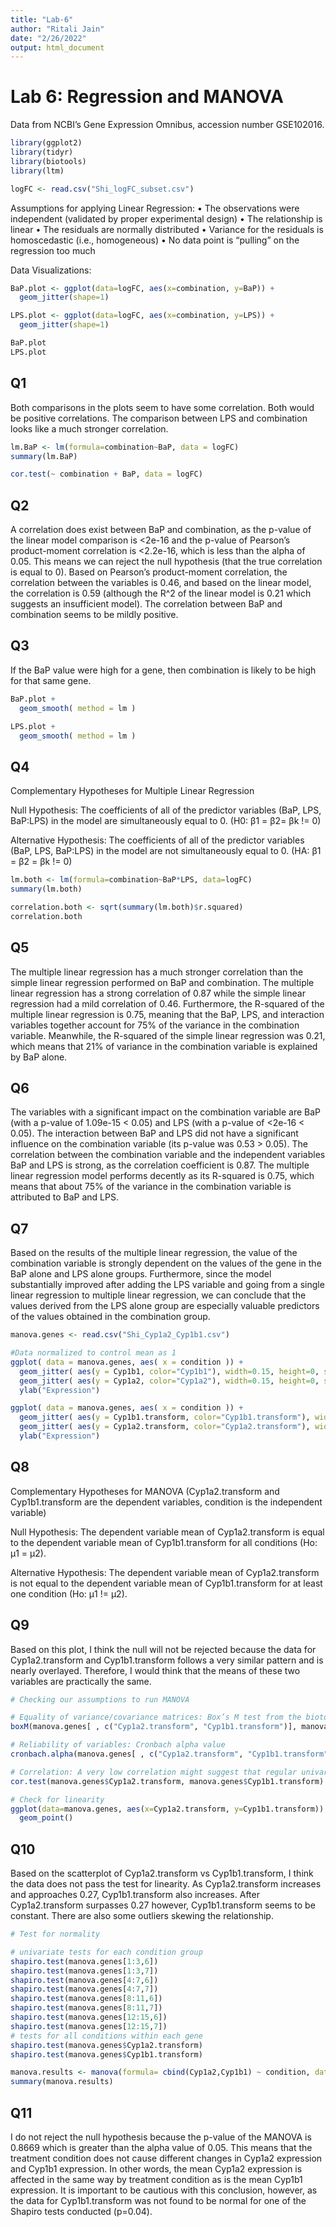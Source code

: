 ```yaml
---
title: "Lab-6"
author: "Ritali Jain"
date: "2/26/2022"
output: html_document
---
```


# Lab 6: Regression and MANOVA
Data from NCBI’s Gene Expression Omnibus, accession number GSE102016.

```r
library(ggplot2)
library(tidyr)
library(biotools)
library(ltm)
```
```r
logFC <- read.csv("Shi_logFC_subset.csv")
```
Assumptions for applying Linear Regression:
• The observations were independent (validated by proper experimental design)
• The relationship is linear
• The residuals are normally distributed
• Variance for the residuals is homoscedastic (i.e., homogeneous)
• No data point is “pulling” on the regression too much


Data Visualizations:
```r
BaP.plot <- ggplot(data=logFC, aes(x=combination, y=BaP)) +
  geom_jitter(shape=1)

LPS.plot <- ggplot(data=logFC, aes(x=combination, y=LPS)) +
  geom_jitter(shape=1)

BaP.plot
LPS.plot
```

## Q1
Both comparisons in the plots seem to have some correlation. Both would be positive correlations. The comparison between LPS and combination looks like a much stronger correlation.

```r
lm.BaP <- lm(formula=combination~BaP, data = logFC)
summary(lm.BaP)
```
```r
cor.test(~ combination + BaP, data = logFC)
```


## Q2
A correlation does exist between BaP and combination, as the p-value of the linear model comparison is <2e-16 and the p-value of Pearson's product-moment correlation is <2.2e-16, which is less than the alpha of 0.05. This means we can reject the null hypothesis (that the true correlation is equal to 0). Based on Pearson's product-moment correlation, the correlation between the variables is 0.46, and based on the linear model, the correlation is 0.59 (although the R^2 of the linear model is 0.21 which suggests an insufficient model). The correlation between BaP and combination seems to be mildly positive.

## Q3
If the BaP value were high for a gene, then combination is likely to be high for that same gene.

```r
BaP.plot +
  geom_smooth( method = lm )
```

```r
LPS.plot +
  geom_smooth( method = lm )
```


## Q4
Complementary Hypotheses for Multiple Linear Regression

Null Hypothesis: The coefficients of all of the predictor variables (BaP, LPS, BaP:LPS) in the model are simultaneously equal to 0. (H0: β1 = β2= βk != 0)

Alternative Hypothesis: The coefficients of all of the predictor variables (BaP, LPS, BaP:LPS) in the model are not simultaneously equal to 0. (HA: β1 = β2 = βk != 0)

```r
lm.both <- lm(formula=combination~BaP*LPS, data=logFC)
summary(lm.both)
```
```r
correlation.both <- sqrt(summary(lm.both)$r.squared)
correlation.both
```

## Q5
The multiple linear regression has a much stronger correlation than the simple linear regression performed on BaP and combination. The multiple linear regression has a strong correlation of 0.87 while the simple linear regression had a mild correlation of 0.46. Furthermore, the R-squared of the multiple linear regression is 0.75, meaning that the BaP, LPS, and interaction variables together account for 75% of the variance in the combination variable. Meanwhile, the R-squared of the simple linear regression was 0.21, which means that 21% of variance in the combination variable is explained by BaP alone.

## Q6
The variables with a significant impact on the combination variable are BaP (with a p-value of 1.09e-15 < 0.05) and LPS (with a p-value of <2e-16 < 0.05). The interaction between BaP and LPS did not have a significant influence on the combination variable (its p-value was 0.53 > 0.05). The correlation between the combination variable and the independent variables BaP and LPS is strong, as the correlation coefficient is 0.87. The multiple linear regression model performs decently as its R-squared is 0.75, which means that about 75% of the variance in the combination variable is attributed to BaP and LPS.

## Q7
Based on the results of the multiple linear regression, the value of the combination variable is strongly dependent on the values of the gene in the BaP alone and LPS alone groups. Furthermore, since the model substantially improved after adding the LPS variable and going from a single linear regression to multiple linear regression, we can conclude that the values derived from the LPS alone group are especially valuable predictors of the values obtained in the combination group.

```r
manova.genes <- read.csv("Shi_Cyp1a2_Cyp1b1.csv")
```
```r
#Data normalized to control mean as 1
ggplot( data = manova.genes, aes( x = condition )) +
  geom_jitter( aes(y = Cyp1b1, color="Cyp1b1"), width=0.15, height=0, shape=1 ) +
  geom_jitter( aes(y = Cyp1a2, color="Cyp1a2"), width=0.15, height=0, shape=1 ) +
  ylab("Expression")
```
```r
ggplot( data = manova.genes, aes( x = condition )) +
  geom_jitter( aes(y = Cyp1b1.transform, color="Cyp1b1.transform"), width=0.15, height=0, shape=1 ) +
  geom_jitter( aes(y = Cyp1a2.transform, color="Cyp1a2.transform"), width=0.15, height=0, shape=1 ) +
  ylab("Expression")
```


## Q8
Complementary Hypotheses for MANOVA  (Cyp1a2.transform and Cyp1b1.transform are the dependent variables, condition is the independent variable)

Null Hypothesis: The dependent variable mean of Cyp1a2.transform is equal to the dependent variable mean of Cyp1b1.transform for all conditions (Ho: µ1 = µ2).

Alternative Hypothesis: The dependent variable mean of Cyp1a2.transform is not equal to the dependent variable mean of Cyp1b1.transform for at least one condition (Ho: µ1 != µ2).

## Q9
Based on this plot, I think the null will not be rejected because the data for Cyp1a2.transform and Cyp1b1.transform follows a very similar pattern and is nearly overlayed. Therefore, I would think that the means of these two variables are practically the same.

```r
# Checking our assumptions to run MANOVA

# Equality of variance/covariance matrices: Box’s M test from the biotools package. Failure to reject the null means the data passed this test.
boxM(manova.genes[ , c("Cyp1a2.transform", "Cyp1b1.transform")], manova.genes$condition)

# Reliability of variables: Cronbach alpha value
cronbach.alpha(manova.genes[ , c("Cyp1a2.transform", "Cyp1b1.transform") ])

# Correlation: A very low correlation might suggest that regular univariate ANOVAs are a better approach. A very high correlation violates the assumption of no multicollinearity. 
cor.test(manova.genes$Cyp1a2.transform, manova.genes$Cyp1b1.transform)
```

```r
# Check for linearity
ggplot(data=manova.genes, aes(x=Cyp1a2.transform, y=Cyp1b1.transform)) +
  geom_point()

```


## Q10
Based on the scatterplot of Cyp1a2.transform vs Cyp1b1.transform, I think the data does not pass the test for linearity. As Cyp1a2.transform increases and approaches 0.27, Cyp1b1.transform also increases. After Cyp1a2.transform surpasses 0.27 however, Cyp1b1.transform seems to be  constant. There are also some outliers skewing the relationship.

```r
# Test for normality

# univariate tests for each condition group
shapiro.test(manova.genes[1:3,6])
shapiro.test(manova.genes[1:3,7])
shapiro.test(manova.genes[4:7,6])
shapiro.test(manova.genes[4:7,7])
shapiro.test(manova.genes[8:11,6])
shapiro.test(manova.genes[8:11,7])
shapiro.test(manova.genes[12:15,6])
shapiro.test(manova.genes[12:15,7])
# tests for all conditions within each gene
shapiro.test(manova.genes$Cyp1a2.transform)
shapiro.test(manova.genes$Cyp1b1.transform)

```

```r
manova.results <- manova(formula= cbind(Cyp1a2,Cyp1b1) ~ condition, data=manova.genes )
summary(manova.results)
```


## Q11
I do not reject the null hypothesis because the p-value of the MANOVA is 0.8669 which is greater than the alpha value of 0.05. This means that  the treatment condition does not cause different changes in Cyp1a2 expression and Cyp1b1 expression. In other words, the mean Cyp1a2 expression is affected in the same way by treatment condition as is the mean Cyp1b1 expression. It is important to be cautious with this conclusion, however, as the data for Cyp1b1.transform was not found to be normal for one of the Shapiro tests conducted (p=0.04).

